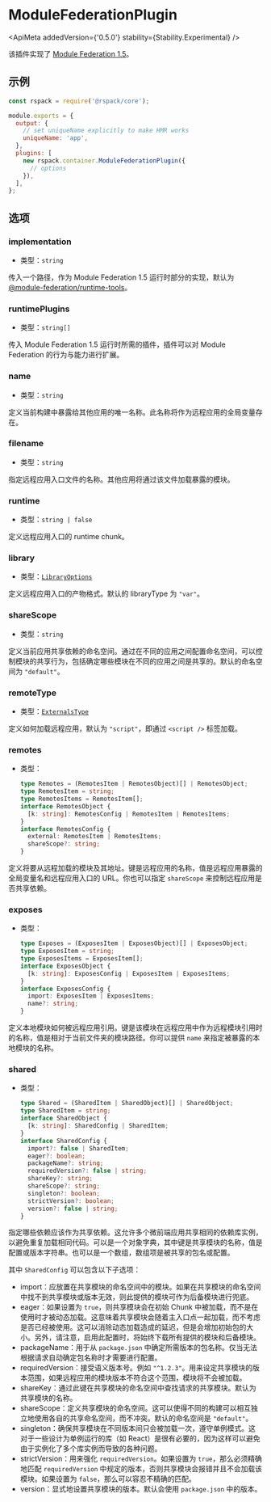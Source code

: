 
# ModuleFederationPlugin

<ApiMeta addedVersion={'0.5.0'} stability={Stability.Experimental} />

该插件实现了 [Module Federation 1.5](https://github.com/module-federation/universe/tree/main/packages/enhanced)。

## 示例

```js
const rspack = require('@rspack/core');

module.exports = {
  output: {
    // set uniqueName explicitly to make HMR works
    uniqueName: 'app',
  },
  plugins: [
    new rspack.container.ModuleFederationPlugin({
      // options
    }),
  ],
};
```

## 选项

### implementation

- 类型：`string`

传入一个路径，作为 Module Federation 1.5 运行时部分的实现，默认为 [@module-federation/runtime-tools](https://github.com/module-federation/universe/tree/main/packages/runtime-tools)。

### runtimePlugins

- 类型：`string[]`

传入 Module Federation 1.5 运行时所需的插件，插件可以对 Module Federation 的行为与能力进行扩展。

### name

- 类型：`string`

定义当前构建中暴露给其他应用的唯一名称。此名称将作为远程应用的全局变量存在。

### filename

- 类型：`string`

指定远程应用入口文件的名称。其他应用将通过该文件加载暴露的模块。

### runtime

- 类型：`string | false`

定义远程应用入口的 runtime chunk。

### library

- 类型：[`LibraryOptions`](/config/output#outputlibrary)

定义远程应用入口的产物格式。默认的 libraryType 为 `"var"`。

### shareScope

- 类型：`string`

定义当前应用共享依赖的命名空间。通过在不同的应用之间配置命名空间，可以控制模块的共享行为，包括确定哪些模块在不同的应用之间是共享的。默认的命名空间为 `"default"`。

### remoteType

- 类型：[`ExternalsType`](/config/externals#externalstype)

定义如何加载远程应用，默认为 `"script"`，即通过 `<script />` 标签加载。

### remotes

- 类型：
  ```ts
  type Remotes = (RemotesItem | RemotesObject)[] | RemotesObject;
  type RemotesItem = string;
  type RemotesItems = RemotesItem[];
  interface RemotesObject {
    [k: string]: RemotesConfig | RemotesItem | RemotesItems;
  }
  interface RemotesConfig {
    external: RemotesItem | RemotesItems;
    shareScope?: string;
  }
  ```

定义将要从远程加载的模块及其地址。键是远程应用的名称，值是远程应用暴露的全局变量名和远程应用入口的 URL。你也可以指定 `shareScope` 来控制远程应用是否共享依赖。

### exposes

- 类型：
  ```ts
  type Exposes = (ExposesItem | ExposesObject)[] | ExposesObject;
  type ExposesItem = string;
  type ExposesItems = ExposesItem[];
  interface ExposesObject {
    [k: string]: ExposesConfig | ExposesItem | ExposesItems;
  }
  interface ExposesConfig {
    import: ExposesItem | ExposesItems;
    name?: string;
  }
  ```

定义本地模块如何被远程应用引用。键是该模块在远程应用中作为远程模块引用时的名称，值是相对于当前文件夹的模块路径。你可以提供 `name` 来指定被暴露的本地模块的名称。

### shared

- 类型：
  ```ts
  type Shared = (SharedItem | SharedObject)[] | SharedObject;
  type SharedItem = string;
  interface SharedObject {
    [k: string]: SharedConfig | SharedItem;
  }
  interface SharedConfig {
    import?: false | SharedItem;
    eager?: boolean;
    packageName?: string;
    requiredVersion?: false | string;
    shareKey?: string;
    shareScope?: string;
    singleton?: boolean;
    strictVersion?: boolean;
    version?: false | string;
  }
  ```

指定哪些依赖应该作为共享依赖。这允许多个微前端应用共享相同的依赖库实例，以避免重复加载相同代码。可以是一个对象字典，其中键是共享模块的名称，值是配置或版本字符串。也可以是一个数组，数组项是被共享的包名或配置。

其中 `SharedConfig` 可以包含以下子选项：

- import：应放置在共享模块的命名空间中的模块。如果在共享模块的命名空间中找不到共享模块或版本无效，则此提供的模块可作为后备模块进行兜底。
- eager：如果设置为 `true`，则共享模块会在初始 Chunk 中被加载，而不是在使用时才被动态加载。这意味着共享模块会随着主入口点一起加载，而不考虑是否已经被使用。这可以消除动态加载造成的延迟，但是会增加初始包的大小。另外，请注意，启用此配置时，将始终下载所有提供的模块和后备模块。
- packageName：用于从 `package.json` 中确定所需版本的包名称。仅当无法根据请求自动确定包名称时才需要进行配置。
- requiredVersion：接受语义版本号。例如 `"^1.2.3"`。用来设定共享模块的版本范围，如果远程应用的模块版本不符合这个范围，模块将不会被加载。
- shareKey：通过此键在共享模块的命名空间中查找请求的共享模块。默认为共享模块的名称。
- shareScope：定义共享模块的命名空间。这可以使得不同的构建可以相互独立地使用各自的共享命名空间，而不冲突。默认的命名空间是 `"default"`。
- singleton：确保共享模块在不同版本间只会被加载一次，遵守单例模式。这对于一些设计为单例运行的库（如 React）是很有必要的，因为这样可以避免由于实例化了多个库实例而导致的各种问题。
- strictVersion：用来强化 `requiredVersion`。如果设置为 `true`，那么必须精确地匹配 `requiredVersion` 中规定的版本，否则共享模块会报错并且不会加载该模块。如果设置为 `false`，那么可以容忍不精确的匹配。
- version：显式地设置共享模块的版本。默认会使用 `package.json` 中的版本。
